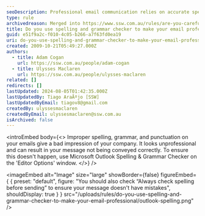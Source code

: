 ```yaml
---
seoDescription: Professional email communication relies on accurate spelling and grammar to convey a polished impression, avoiding misinterpretation of your message.
type: rule
archivedreason: Merged into https://www.ssw.com.au/rules/are-you-careful-with-your-spelling-grammar-and-punctuation
title: Do you use spelling and grammar checker to make your email professional?
guid: e51f9a2c-f010-4c05-b266-a7f63fd0ea19
uri: do-you-use-spelling-and-grammar-checker-to-make-your-email-professional
created: 2009-10-21T05:49:27.000Z
authors:
  - title: Adam Cogan
    url: https://ssw.com.au/people/adam-cogan
  - title: Ulysses Maclaren
    url: https://ssw.com.au/people/ulysses-maclaren
related: []
redirects: []
lastUpdated: 2024-08-05T01:42:35.000Z
lastUpdatedBy: Tiago AraÃºjo [SSW]
lastUpdatedByEmail: tiagov8@gmail.com
createdBy: ulyssesmaclaren
createdByEmail: ulyssesmaclaren@ssw.com.au
isArchived: false
---
```


<introEmbed
  body={<>
Improper spelling, grammar, and punctuation on your emails give a bad impression of your company. It looks unprofessional and can result in your message not being conveyed correctly. To ensure this doesn't happen, use Microsoft Outlook Spelling & Grammar Checker on the 'Editor Options' window.
  </>}
/>

<imageEmbed
  alt="Image"
  size="large"
  showBorder={false}
  figureEmbed={ {
    preset: "default",
    figure: "You should also check “Always check spelling before sending” to ensure your message doesn't have mistakes",
    shouldDisplay: true
  } }
  src="/uploads/rules/do-you-use-spelling-and-grammar-checker-to-make-your-email-professional/outlook-spelling.png"
/>
